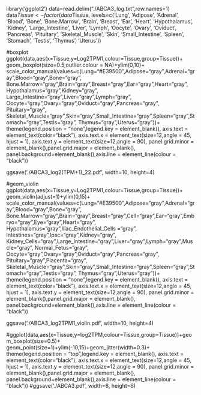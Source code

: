 library('ggplot2')
data=read.delim("./ABCA3_log.txt",row.names=1)
data$Tissue <- factor(data$Tissue, levels=c('Lung', 'Adipose', 'Adrenal', 'Blood', 'Bone', 'Bone.Marrow', 'Brain', 
                                            'Breast', 'Ear', 'Heart', 'Hypothalamus', 'Kidney', 'Large_Intestine', 
                                            'Liver', 'Lymph', 'Oocyte', 'Ovary', 'Oviduct', 'Pancreas', 'Pituitary', 
                                            'Skeletal_Muscle', 'Skin', 'Small_Intestine', 'Spleen', 'Stomach', 
                                            'Testis', 'Thymus', 'Uterus'))  
                                            
#boxplot
ggplot(data,aes(x=Tissue,y=Log2TPM1,colour=Tissue,group=Tissue))+
  geom_boxplot(size=0.5,outlier.colour = NA)+ylim(0,10)+
  scale_color_manual(values=c(Lung="#E39500",Adipose="gray",Adrenal="gray",Blood="gray",Bone="gray",
                              Bone.Marrow="gray",Brain="gray",Breast="gray",Ear="gray",Heart="gray",
                              Hypothalamus="gray",Kidney="gray",
                              Large_Intestine="gray",Liver="gray",Lymph="gray",
                              Oocyte="gray",Ovary="gray",Oviduct="gray",Pancreas="gray", Pituitary="gray",
                              Skeletal_Muscle="gray",Skin="gray",Small_Intestine="gray",Spleen="gray",Stomach="gray",Testis="gray",
                              Thymus="gray",Uterus="gray"))+
  theme(legend.position = "none",legend.key = element_blank(),
        axis.text = element_text(color="black"),
        axis.text.x = element_text(size=12,angle = 45, hjust = 1),
        axis.text.y = element_text(size=12,angle = 90), 
        panel.grid.minor = element_blank(),panel.grid.major = element_blank(),
        panel.background=element_blank(),axis.line = element_line(colour = "black"))

ggsave('./ABCA3_log2(TPM+1)_22.pdf', width=10, height=4)


#geom_violin
ggplot(data,aes(x=Tissue,y=Log2TPM1,colour=Tissue,group=Tissue))+
  geom_violin(adjust=1)+ylim(0,15)+
  scale_color_manual(values=c(Lung="#E39500",Adipose="gray",Adrenal="gray",Blood="gray",Bone="gray",
                              Bone.Marrow="gray",Brain="gray",Breast="gray",Cell="gray",Ear="gray",Embryo="gray",Eye="gray",Heart="gray",
                              Hypothalamus="gray",Iliac_Endothelial_Cells ="gray", Intestines="gray",Ipsc="gray",Kidney="gray",
                              Kidney_Cells="gray",Large_Intestine="gray",Liver="gray",Lymph="gray",Muscle="gray", Normal_Fetus="gray",
                              Oocyte="gray",Ovary="gray",Oviduct="gray",Pancreas="gray", Pituitary="gray",Placenta="gray",
                              Skeletal_Muscle="gray",Skin="gray",Small_Intestine="gray",Spleen="gray",Stomach="gray",Testis="gray",
                              Thymus="gray",Uterus="gray"))+
  theme(legend.position = "none",legend.key = element_blank(),
        axis.text = element_text(color="black"),
        axis.text.x = element_text(size=12,angle = 45, hjust = 1),
        axis.text.y = element_text(size=12,angle = 90), 
        panel.grid.minor = element_blank(),panel.grid.major = element_blank(),
        panel.background=element_blank(),axis.line = element_line(colour = "black"))

ggsave('./ABCA3_log2TPM1_violin.pdf', width=10, height=4)



#ggplot(data,aes(x=Tissue,y=log2TPM,colour=Tissue,group=Tissue))+geom_boxplot(size=0.5)+
  geom_point(size=1)+ylim(-10,15)+geom_jitter(width=0.3)+
  theme(legend.position = "top",legend.key = element_blank(),
        axis.text = element_text(color="black"),
        axis.text.x = element_text(size=12,angle = 45, hjust = 1),
        axis.text.y = element_text(size=12,angle = 90), 
        panel.grid.minor = element_blank(),panel.grid.major = element_blank(),
        panel.background=element_blank(),axis.line = element_line(colour = "black"))
#ggsave('./ABCA3.pdf', width=8, height=6)



  